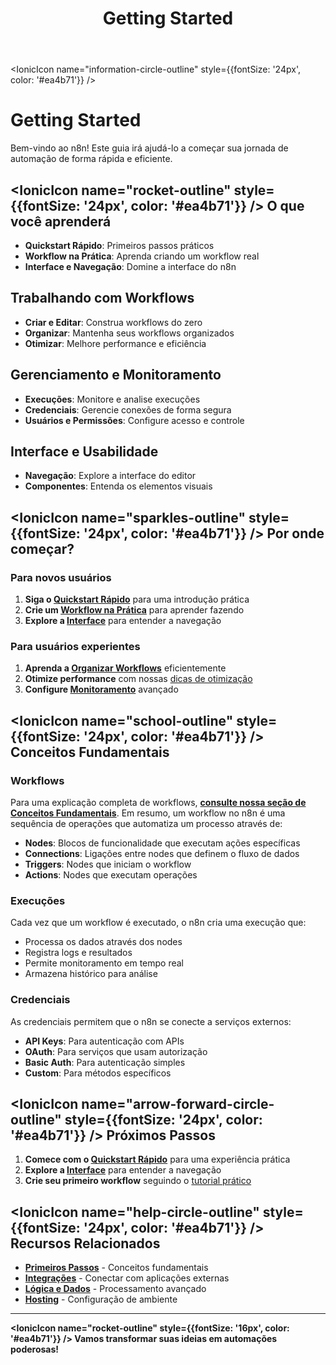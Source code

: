 ﻿---
title: Getting Started
sidebar_position: 1
description: Comece sua jornada com o n8n
keywords: [n8n, getting started, primeiros passos, tutorial, workflow]
---

<IonicIcon name="information-circle-outline" style={{fontSize: '24px', color: '#ea4b71'}} />

# Getting Started

Bem-vindo ao n8n! Este guia irá ajudá-lo a começar sua jornada de automação de forma rápida e eficiente.

## <IonicIcon name="rocket-outline" style={{fontSize: '24px', color: '#ea4b71'}} /> O que você aprenderá

- **Quickstart Rápido**: Primeiros passos práticos
- **Workflow na Prática**: Aprenda criando um workflow real
- **Interface e Navegação**: Domine a interface do n8n

## Trabalhando com Workflows

- **Criar e Editar**: Construa workflows do zero
- **Organizar**: Mantenha seus workflows organizados
- **Otimizar**: Melhore performance e eficiência

## Gerenciamento e Monitoramento

- **Execuções**: Monitore e analise execuções
- **Credenciais**: Gerencie conexões de forma segura
- **Usuários e Permissões**: Configure acesso e controle

## Interface e Usabilidade

- **Navegação**: Explore a interface do editor
- **Componentes**: Entenda os elementos visuais

## <IonicIcon name="sparkles-outline" style={{fontSize: '24px', color: '#ea4b71'}} /> Por onde começar?

### Para novos usuários

1. **Siga o [Quickstart Rápido](/usando-n8n/getting-started/quickstart-rapido)** para uma introdução prática
2. **Crie um [Workflow na Prática](/usando-n8n/getting-started/workflow-na-pratica)** para aprender fazendo
3. **Explore a [Interface](/usando-n8n/interface/navegacao-editor-ui)** para entender a navegação

### Para usuários experientes

1. **Aprenda a [Organizar Workflows](/usando-n8n/workflows/organizar)** eficientemente
2. **Otimize performance** com nossas [dicas de otimização](/usando-n8n/workflows/otimizar)
3. **Configure [Monitoramento](/usando-n8n/monitoring/configurar-alertas)** avançado

## <IonicIcon name="school-outline" style={{fontSize: '24px', color: '#ea4b71'}} /> Conceitos Fundamentais

### Workflows

Para uma explicação completa de workflows, **[consulte nossa seção de Conceitos Fundamentais](/primeiros-passos/conceitos-fundamentais)**. Em resumo, um workflow no n8n é uma sequência de operações que automatiza um processo através de:

- **Nodes**: Blocos de funcionalidade que executam ações específicas
- **Connections**: Ligações entre nodes que definem o fluxo de dados
- **Triggers**: Nodes que iniciam o workflow
- **Actions**: Nodes que executam operações

### Execuções

Cada vez que um workflow é executado, o n8n cria uma execução que:

- Processa os dados através dos nodes
- Registra logs e resultados
- Permite monitoramento em tempo real
- Armazena histórico para análise

### Credenciais

As credenciais permitem que o n8n se conecte a serviços externos:

- **API Keys**: Para autenticação com APIs
- **OAuth**: Para serviços que usam autorização
- **Basic Auth**: Para autenticação simples
- **Custom**: Para métodos específicos

## <IonicIcon name="arrow-forward-circle-outline" style={{fontSize: '24px', color: '#ea4b71'}} /> Próximos Passos

1. **Comece com o [Quickstart Rápido](/usando-n8n/getting-started/quickstart-rapido)** para uma experiência prática
2. **Explore a [Interface](/usando-n8n/interface/navegacao-editor-ui)** para entender a navegação
3. **Crie seu primeiro workflow** seguindo o [tutorial prático](/usando-n8n/getting-started/workflow-na-pratica)

## <IonicIcon name="help-circle-outline" style={{fontSize: '24px', color: '#ea4b71'}} /> Recursos Relacionados

- **[Primeiros Passos](/primeiros-passos/troubleshooting)** - Conceitos fundamentais
- **[Integrações](/integracoes-br/financeiro/compliance-fiscal)** - Conectar com aplicações externas
- **[Lógica e Dados](/logica-e-dados/flow-logic/error-handling)** - Processamento avançado
- **[Hosting](/hosting-n8n)** - Configuração de ambiente

---

**<IonicIcon name="rocket-outline" style={{fontSize: '16px', color: '#ea4b71'}} /> Vamos transformar suas ideias em automações poderosas!**
